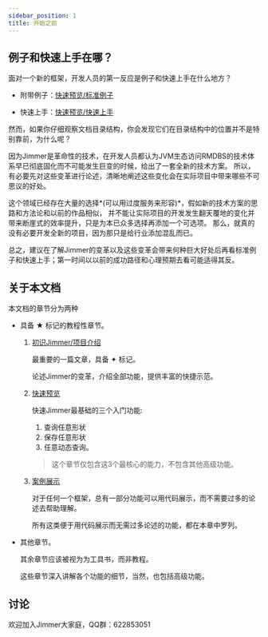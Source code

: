 ```yaml
---
sidebar_position: 1
title: 开始之前
---
```


## 例子和快速上手在哪？

面对一个新的框架，开发人员的第一反应是例子和快速上手在什么地方？

-   附带例子：[快速预览/标准例子](../quick-view/standard-demo)

-   快速上手：[快速预览/快速上手](../quick-view/get-started/)

然而，如果你仔细观察文档目录结构，你会发现它们在目录结构中的位置并不是特别靠前，为什么呢？

因为Jimmer是革命性的技术，在开发人员都认为JVM生态访问RMDBS的技术体系早已彻底固化而不可能发生巨变的时候，给出了一套全新的技术方案。
所以，有必要先对这些变革进行论述，清晰地阐述这些变化会在实际项目中带来哪些不可思议的好处。

这个领域已经存在大量的选择*(可以用过度服务来形容)*，假如新的技术方案的思路和方法论和以前的作品相似，
并不能让实际项目的开发发生翻天覆地的变化并带来断崖式的效率提升，只是为本已众多选择再添加一个可选项。
那么，就真的没有必要开发全新的项目，因为那只是给行业添加混乱而已。

总之，建议在了解Jimmer的变革以及这些变革会带来何种巨大好处后再看标准例子和快速上手；第一时间以以前的成功路径和心理预期去看可能适得其反。

## 关于本文档

本文档的章节分为两种

-   具备 ★ 标记的教程性章节。

    1.  [初识Jimmer/项目介绍](./introduction)

        最重要的一篇文章，具备 ✦ 标记。
        
        论述Jimmer的变革，介绍全部功能，提供丰富的快捷示范。

    2.  [快速预览](../quick-view/)

        快速Jimmer最基础的三个入门功能: 
        1.  查询任意形状
        2.  保存任意形状
        3.  任意动态查询。

        > 这个章节仅包含这3个最核心的能力，不包含其他高级功能。

    3.  [案例展示](../showcase)

        对于任何一个框架，总有一部分功能可以用代码展示，而不需要过多的论述去帮助理解。

        所有这类便于用代码展示而无需过多论述的功能，都在本章中罗列。

-   其他章节。

    其余章节应该被视为为工具书，而非教程。
    
    这些章节深入讲解各个功能的细节，当然，也包括高级功能。

##  讨论

欢迎加入Jimmer大家庭，QQ群：622853051